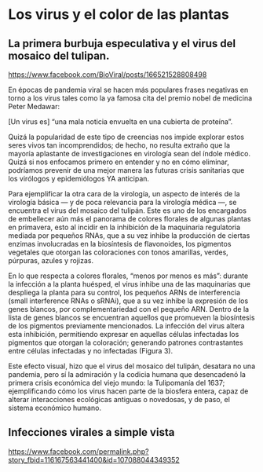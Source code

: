# Los virus y el color de las plantas {#vircolor}

## La primera burbuja especulativa y el virus del mosaico del tulipan. {#tulipomania}

<https://www.facebook.com/BioViral/posts/166521528808498> 

En épocas de pandemia viral se hacen más populares frases negativas en torno a los virus tales como la ya famosa cita del premio nobel de medicina Peter Medawar:

[Un virus es] “una mala noticia envuelta en una cubierta de proteína”.


Quizá la popularidad de este tipo de creencias nos impide explorar estos seres vivos tan incomprendidos; de hecho, no resulta extraño que la mayoría aplastante de investigaciones en virología sean del índole médico. Quizá si nos enfocamos primero en entender y no en cómo eliminar, podríamos prevenir de una mejor manera las futuras crisis sanitarias que los virólogos y epidemiólogos YA anticipan.

Para ejemplificar la otra cara de la virología, un aspecto de interés de la virología básica — y de poca relevancia para la virología médica —, se encuentra el virus del mosaico del tulipán. Este es uno de los encargados de embellecer aún más el panorama de colores florales de algunas plantas en primavera, esto al incidir en la inhibición de la maquinaria regulatoria mediada por pequeños RNAs, que a su vez inhibe la producción de ciertas enzimas involucradas en la biosíntesis de flavonoides, los pigmentos vegetales que otorgan las coloraciones con tonos amarillas, verdes, púrpuras, azules y rojizas. 

En lo que respecta a colores florales, "menos por menos es más": durante la infección a la planta huésped, el virus inhibe una de las maquinarias que despliega la planta para su control, los pequeños ARNs de interferencia (small interference RNAs o sRNAi), que a su vez inhibe la expresión de los genes blancos, por complementariedad con el pequeño ARN. Dentro de la lista de genes blancos se encuentran aquellos que  promueven la biosíntesis de los pigmentos previamente mencionados. La infección del virus altera esta inhibición, permitiendo expresar en aquellas células infectadas los pigmentos que otorgan la coloración; generando patrones contrastantes entre células infectadas y no infectadas (Figura 3).

Este efecto visual, hizo que el virus del mosaico del tulipán, desatara no una pandemia, pero sí la admiración y la codicia humana que desencadenó la primera crisis económica del viejo mundo: la Tulipomanía del 1637; ejemplificando cómo los virus hacen parte de la biosfera entera, capaz de alterar interacciones ecológicas antiguas o novedosas, y de paso, el sistema económico humano.

## Infecciones virales a simple vista {#viralSigns}

<https://www.facebook.com/permalink.php?story_fbid=116167563441400&id=107088044349352>